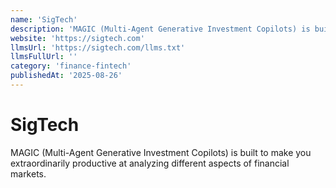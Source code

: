 ```yaml
---
name: 'SigTech'
description: 'MAGIC (Multi-Agent Generative Investment Copilots) is built to make you extraordinarily productive at analyzing different aspects of financial markets.'
website: 'https://sigtech.com'
llmsUrl: 'https://sigtech.com/llms.txt'
llmsFullUrl: ''
category: 'finance-fintech'
publishedAt: '2025-08-26'
---
```


# SigTech

MAGIC (Multi-Agent Generative Investment Copilots) is built to make you extraordinarily productive at analyzing different aspects of financial markets.
